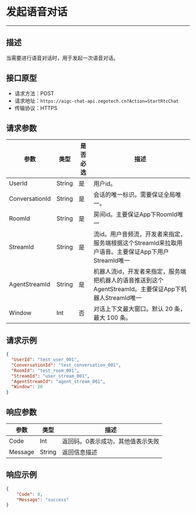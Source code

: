# 发起语音对话
---

##  描述
当需要进行语音对话时，用于发起一次语音对话。

## 接口原型

- 请求方法：POST
- 请求地址：`https://aigc-chat-api.zegotech.cn?Action=StartRtcChat`
- 传输协议：HTTPS

## 请求参数

| 参数 | 类型 | 是否必选 | 描述 |
|------|------|---------|------|
| UserId | String | 是 | 用户id。 |
| ConversationId | String | 是 | 会话的唯一标识。需要保证全局唯一。 |
| RoomId | String | 是 | 房间id。主要保证App下RoomId唯一 |
| StreamId | String | 是 | 流id。用户音频流，开发者来指定，服务端根据这个StreamId来拉取用户语音。主要保证App下用户StreamId唯一 |
| AgentStreamId | String | 是 | 机器人流id，开发者来指定，服务端把机器人的语音推送到这个AgentStreamId。主要保证App下机器人StreamId唯一 |
| Window | Int | 否 | 对话上下文最大窗口。默认 20 条，最大 100 条。 |

## 请求示例

```json
{
  "UserId": "test_user_001",
  "ConversationId": "test_conversation_001",
  "RoomId": "test_room_001",
  "StreamId": "user_stream_001",
  "AgentStreamId": "agent_stream_001",
  "Window": 20
}
```

## 响应参数

| 参数 | 类型 | 描述 |
|------|------|------|
| Code | Int | 返回码。0表示成功，其他值表示失败 |
| Message | String | 返回信息描述 |

## 响应示例

```json
{
    "Code": 0,
    "Message": "success"
}
```

